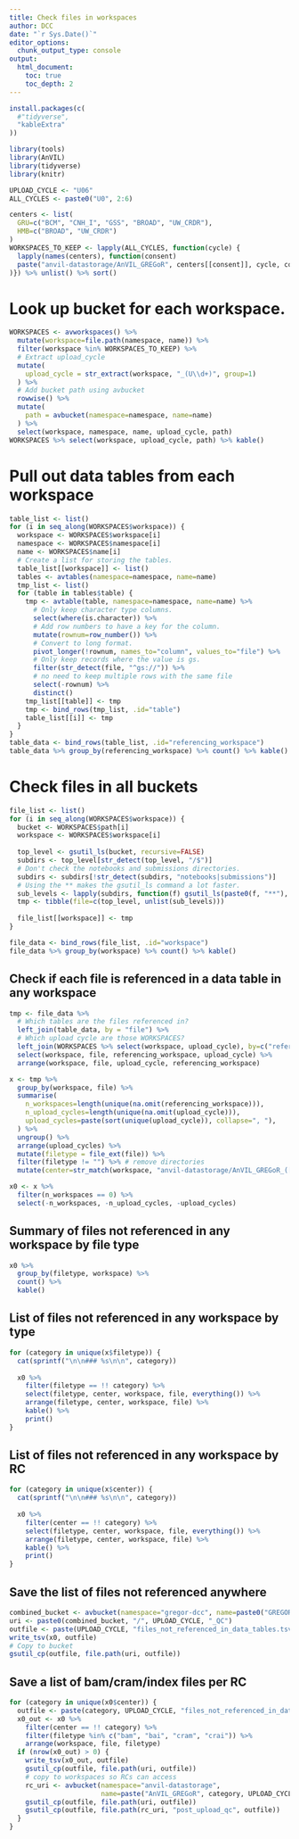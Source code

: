 ```yaml
---
title: Check files in workspaces
author: DCC
date: "`r Sys.Date()`"
editor_options: 
  chunk_output_type: console
output:
  html_document:
    toc: true
    toc_depth: 2
---
```


```r
install.packages(c(
  #"tidyverse",
  "kableExtra"
))
```

```r
library(tools)
library(AnVIL)
library(tidyverse)
library(knitr)
```


```r
UPLOAD_CYCLE <- "U06"
ALL_CYCLES <- paste0("U0", 2:6)

centers <- list(
  GRU=c("BCM", "CNH_I", "GSS", "BROAD", "UW_CRDR"),
  HMB=c("BROAD", "UW_CRDR")
)
WORKSPACES_TO_KEEP <- lapply(ALL_CYCLES, function(cycle) {
  lapply(names(centers), function(consent) 
  paste("anvil-datastorage/AnVIL_GREGoR", centers[[consent]], cycle, consent, sep="_")
)}) %>% unlist() %>% sort()
```

# Look up bucket for each workspace.

```r
WORKSPACES <- avworkspaces() %>%
  mutate(workspace=file.path(namespace, name)) %>%
  filter(workspace %in% WORKSPACES_TO_KEEP) %>%
  # Extract upload_cycle
  mutate(
    upload_cycle = str_extract(workspace, "_(U\\d+)", group=1)
  ) %>%
  # Add bucket path using avbucket
  rowwise() %>%
  mutate(
    path = avbucket(namespace=namespace, name=name)
  ) %>%
  select(workspace, namespace, name, upload_cycle, path)
WORKSPACES %>% select(workspace, upload_cycle, path) %>% kable()
```

# Pull out data tables from each workspace

```r
table_list <- list()
for (i in seq_along(WORKSPACES$workspace)) {
  workspace <- WORKSPACES$workspace[i]
  namespace <- WORKSPACES$namespace[i]
  name <- WORKSPACES$name[i]
  # Create a list for storing the tables.
  table_list[[workspace]] <- list()
  tables <- avtables(namespace=namespace, name=name)
  tmp_list <- list()
  for (table in tables$table) {
    tmp <- avtable(table, namespace=namespace, name=name) %>%
      # Only keep character type columns.
      select(where(is.character)) %>%
      # Add row numbers to have a key for the column.
      mutate(rownum=row_number()) %>%
      # Convert to long format.
      pivot_longer(!rownum, names_to="column", values_to="file") %>%
      # Only keep records where the value is gs.
      filter(str_detect(file, "^gs://")) %>%
      # no need to keep multiple rows with the same file
      select(-rownum) %>%
      distinct()
    tmp_list[[table]] <- tmp
    tmp <- bind_rows(tmp_list, .id="table")
    table_list[[i]] <- tmp
  }
}
table_data <- bind_rows(table_list, .id="referencing_workspace")
table_data %>% group_by(referencing_workspace) %>% count() %>% kable()
```

# Check files in all buckets

```r
file_list <- list()
for (i in seq_along(WORKSPACES$workspace)) {
  bucket <- WORKSPACES$path[i]
  workspace <- WORKSPACES$workspace[i]
  
  top_level <- gsutil_ls(bucket, recursive=FALSE)
  subdirs <- top_level[str_detect(top_level, "/$")]
  # Don't check the notebooks and submissions directories.
  subdirs <- subdirs[!str_detect(subdirs, "notebooks|submissions")]
  # Using the ** makes the gsutil_ls command a lot faster.
  sub_levels <- lapply(subdirs, function(f) gsutil_ls(paste0(f, "**"), recursive=TRUE))
  tmp <- tibble(file=c(top_level, unlist(sub_levels)))
  
  file_list[[workspace]] <- tmp
}

file_data <- bind_rows(file_list, .id="workspace")
file_data %>% group_by(workspace) %>% count() %>% kable()
```

## Check if each file is referenced in a data table in any workspace

```r
tmp <- file_data %>%
  # Which tables are the files referenced in?
  left_join(table_data, by = "file") %>%
  # Which upload cycle are those WORKSPACES?
  left_join(WORKSPACES %>% select(workspace, upload_cycle), by=c("referencing_workspace"="workspace")) %>%
  select(workspace, file, referencing_workspace, upload_cycle) %>%
  arrange(workspace, file, upload_cycle, referencing_workspace)
```

```r
x <- tmp %>% 
  group_by(workspace, file) %>%
  summarise(
    n_workspaces=length(unique(na.omit(referencing_workspace))),
    n_upload_cycles=length(unique(na.omit(upload_cycle))),
    upload_cycles=paste(sort(unique(upload_cycle)), collapse=", "),
  ) %>%
  ungroup() %>%
  arrange(upload_cycles) %>%
  mutate(filetype = file_ext(file)) %>%
  filter(filetype != "") %>% # remove directories
  mutate(center=str_match(workspace, "anvil-datastorage/AnVIL_GREGoR_([A-Z_]+?)_U")[,2])

x0 <- x %>%
  filter(n_workspaces == 0) %>%
  select(-n_workspaces, -n_upload_cycles, -upload_cycles)
```

## Summary of files not referenced in any workspace by file type

```r
x0 %>%
  group_by(filetype, workspace) %>%
  count() %>%
  kable()
```

## List of files not referenced in any workspace by type {.tabset}

```r
for (category in unique(x$filetype)) {
  cat(sprintf("\n\n### %s\n\n", category))
    
  x0 %>%
    filter(filetype == !! category) %>%
    select(filetype, center, workspace, file, everything()) %>%
    arrange(filetype, center, workspace, file) %>%
    kable() %>%
    print()
}
```

## List of files not referenced in any workspace by RC {.tabset}

```r
for (category in unique(x$center)) {
  cat(sprintf("\n\n### %s\n\n", category))
    
  x0 %>%
    filter(center == !! category) %>%
    select(filetype, center, workspace, file, everything()) %>%
    arrange(filetype, center, workspace, file) %>%
    kable() %>%
    print()
}
```

## Save the list of files not referenced anywhere

```r
combined_bucket <- avbucket(namespace="gregor-dcc", name=paste0("GREGOR_COMBINED_CONSORTIUM_", UPLOAD_CYCLE))
uri <- paste0(combined_bucket, "/", UPLOAD_CYCLE, "_QC")
outfile <- paste(UPLOAD_CYCLE, "files_not_referenced_in_data_tables.tsv", sep="_")
write_tsv(x0, outfile)
# Copy to bucket
gsutil_cp(outfile, file.path(uri, outfile))
```

## Save a list of bam/cram/index files per RC

```r
for (category in unique(x0$center)) {
  outfile <- paste(category, UPLOAD_CYCLE, "files_not_referenced_in_data_tables.tsv", sep="_")
  x0_out <- x0 %>%
    filter(center == !! category) %>%
    filter(filetype %in% c("bam", "bai", "cram", "crai")) %>%
    arrange(workspace, file, filetype)
  if (nrow(x0_out) > 0) {
    write_tsv(x0_out, outfile)
    gsutil_cp(outfile, file.path(uri, outfile))
    # copy to workspaces so RCs can access
    rc_uri <- avbucket(namespace="anvil-datastorage", 
                       name=paste("AnVIL_GREGoR", category, UPLOAD_CYCLE, "GRU", sep="_"))
    gsutil_cp(outfile, file.path(uri, outfile))
    gsutil_cp(outfile, file.path(rc_uri, "post_upload_qc", outfile))
  }
}
```



